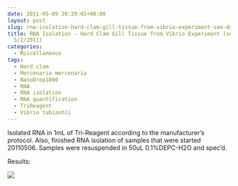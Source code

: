 ```yaml
---
date: 2011-05-09 20:29:01+00:00
layout: post
slug: rna-isolation-hard-clam-gill-tissue-from-vibrio-experiment-see-daves-notebook-522011
title: RNA Isolation - Hard Clam Gill Tissue from Vibrio Experiment (see Dave's Notebook
  5/2/2011)
categories:
  - Miscellaneous
tags:
  - Hard clam
  - Mercenaria mercenaria
  - NanoDrop1000
  - RNA
  - RNA isolation
  - RNA quantification
  - TriReagent
  - Vibrio tubiashii
---
```


Isolated RNA in 1mL of Tri-Reagent according to the manufacturer's protocol. Also, finished RNA isolation of samples that were started 20110506. Samples were resuspended in 50uL 0.1%DEPC-H2O and spec'd.

Results:

![](https://eagle.fish.washington.edu/Arabidopsis/RNA%20Spec%20Readings/20110509%20Hard%20Clam%20Gill%20RNA%20ODs.jpg)
